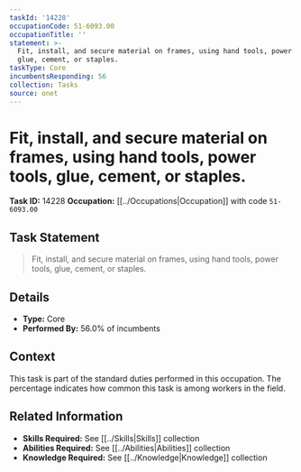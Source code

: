 ```yaml
---
taskId: '14228'
occupationCode: 51-6093.00
occupationTitle: ''
statement: >-
  Fit, install, and secure material on frames, using hand tools, power tools,
  glue, cement, or staples.
taskType: Core
incumbentsResponding: 56
collection: Tasks
source: onet
---
```

# Fit, install, and secure material on frames, using hand tools, power tools, glue, cement, or staples.

**Task ID:** 14228
**Occupation:** [[../Occupations|Occupation]] with code `51-6093.00`

## Task Statement

> Fit, install, and secure material on frames, using hand tools, power tools, glue, cement, or staples.

## Details

- **Type:** Core
- **Performed By:** 56.0% of incumbents

## Context

This task is part of the standard duties performed in this occupation. The percentage indicates how common this task is among workers in the field.

## Related Information

- **Skills Required:** See [[../Skills|Skills]] collection
- **Abilities Required:** See [[../Abilities|Abilities]] collection
- **Knowledge Required:** See [[../Knowledge|Knowledge]] collection
